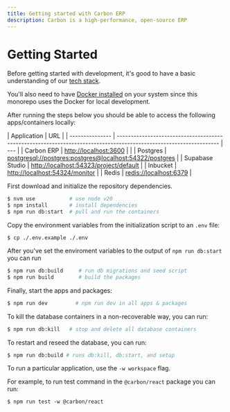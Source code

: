 ```yaml
---
title: Getting started with Carbon ERP
description: Carbon is a high-performance, open-source ERP
---
```


# Getting Started

Before getting started with development, it's good to have a basic understanding of our [tech stack](/docs/tech-stack).

You'll also need to have [Docker installed](https://docs.docker.com/desktop/install/mac-install/) on your system since this monorepo uses the Docker for local development.

After running the steps below you should be able to access the following apps/containers locally:

| Application     | URL                                                                                                                |
| --------------- | ------------------------------------------------------------------------------------------------------------------ | --- |
| Carbon ERP      | [http://localhost:3600](http://localhost:3600)                                                                     |     |
| Postgres        | [postgresql://postgres:postgres@localhost:54322/postgres](postgresql://postgres:postgres@localhost:54322/postgres) |
| Supabase Studio | [http://localhost:54323/project/default](http://localhost:54323/project/default)                                   |
| Inbucket        | [http://localhost:54324/monitor](http://localhost:54324/monitor)                                                   |
| Redis           | [redis://localhost:6379](redis://localhost:6379)                                                                   |

First download and initialize the repository dependencies.

```bash
$ nvm use           # use node v20
$ npm install       # install dependencies
$ npm run db:start  # pull and run the containers
```

Copy the environment variables from the initialization script to an `.env` file:

```
$ cp ./.env.example ./.env
```

After you've set the enviroment variables to the output of `npm run db:start` you can run

```bash
$ npm run db:build     # run db migrations and seed script
$ npm run build        # build the packages
```

Finally, start the apps and packages:

```bash
$ npm run dev         # npm run dev in all apps & packages
```

To kill the database containers in a non-recoverable way, you can run:

```bash
$ npm run db:kill   # stop and delete all database containers
```

To restart and reseed the database, you can run:

```bash
$ npm run db:build # runs db:kill, db:start, and setup
```

To run a particular application, use the `-w workspace` flag.

For example, to run test command in the `@carbon/react` package you can run:

```
$ npm run test -w @carbon/react
```
